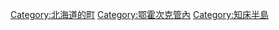 {{Commonscat|Shari, Hokkaido}}
{{Catmore}}

{{DEFAULTSORT:Shari}}
[[Category:北海道的町|Category:北海道的町]]
[[Category:鄂霍次克管內|Category:鄂霍次克管內]]
[[Category:知床半島|Category:知床半島]]